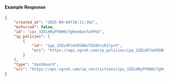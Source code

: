 #### Example Response

```json
{
	"created_at": "2025-09-04T10:11:36Z",
	"enforced": false,
	"id": "ipx_32ELHRyPF0W9cTgHneQosfwYPm3",
	"ip_policies": [
		{
			"id": "ipp_32ELHPJaVOSBQuTU2QhcsRJlprV",
			"uri": "https://api.ngrok.com/ip_policies/ipp_32ELHPJaVOSBQuTU2QhcsRJlprV"
		}
	],
	"type": "dashboard",
	"uri": "https://api.ngrok.com/ip_restrictions/ipx_32ELHRyPF0W9cTgHneQosfwYPm3"
}
```
